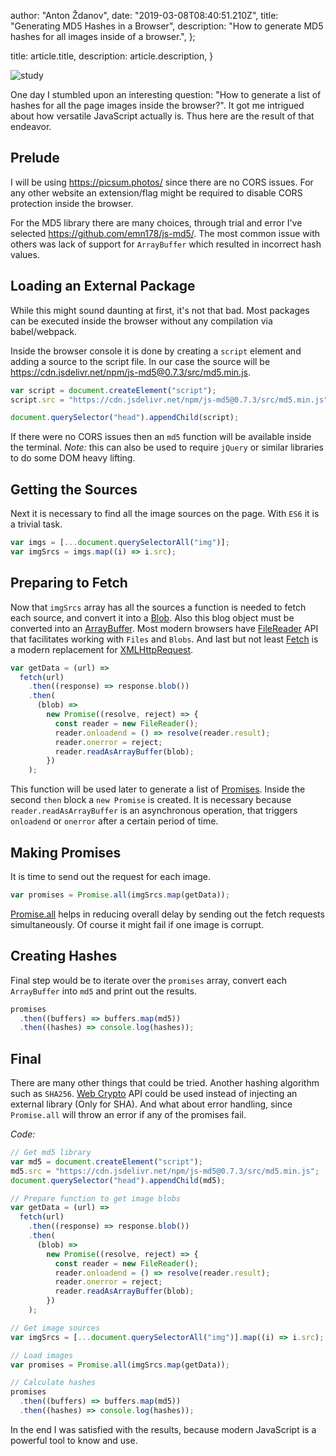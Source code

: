 
  author: "Anton Ždanov",
  date: "2019-03-08T08:40:51.210Z",
  title: "Generating MD5 Hashes in a Browser",
  description: "How to generate MD5 hashes for all images inside of a browser.",
};

  title: article.title,
  description: article.description,
}


<Image src={study} alt="study" />

One day I stumbled upon an interesting question: "How to generate a list of hashes for all the page images inside the browser?". It got me intrigued about how versatile JavaScript actually is. Thus here are the result of that endeavor.

## Prelude

I will be using https://picsum.photos/ since there are no CORS issues. For any other website an extension/flag might be required to disable CORS protection inside the browser.

For the MD5 library there are many choices, through trial and error I've selected https://github.com/emn178/js-md5/. The most common issue with others was lack of support for `ArrayBuffer` which resulted in incorrect hash values.

## Loading an External Package

While this might sound daunting at first, it's not that bad. Most packages can be executed inside the browser without any compilation via babel/webpack.

Inside the browser console it is done by creating a `script` element and adding a source to the script file. In our case the source will be https://cdn.jsdelivr.net/npm/js-md5@0.7.3/src/md5.min.js.

```js
var script = document.createElement("script");
script.src = "https://cdn.jsdelivr.net/npm/js-md5@0.7.3/src/md5.min.js";

document.querySelector("head").appendChild(script);
```

If there were no CORS issues then an `md5` function will be available inside the terminal.
_Note:_ this can also be used to require `jQuery` or similar libraries to do some DOM heavy lifting.

## Getting the Sources

Next it is necessary to find all the image sources on the page. With `ES6` it is a trivial task.

```js
var imgs = [...document.querySelectorAll("img")];
var imgSrcs = imgs.map((i) => i.src);
```

## Preparing to Fetch

Now that `imgSrcs` array has all the sources a function is needed to fetch each source, and convert it into a [Blob](https://developer.mozilla.org/en-US/docs/Web/API/Blob). Also this blog object must be converted into an [ArrayBuffer](https://developer.mozilla.org/en-US/docs/Web/JavaScript/Reference/Global_Objects/ArrayBuffer). Most modern browsers have [FileReader](https://developer.mozilla.org/en-US/docs/Web/API/FileReader) API that facilitates working with `Files` and `Blobs`. And last but not least [Fetch](https://developer.mozilla.org/en-US/docs/Web/API/Fetch_API) is a modern replacement for [XMLHttpRequest](https://developer.mozilla.org/en-US/docs/Web/API/XMLHttpRequest).

```js
var getData = (url) =>
  fetch(url)
    .then((response) => response.blob())
    .then(
      (blob) =>
        new Promise((resolve, reject) => {
          const reader = new FileReader();
          reader.onloadend = () => resolve(reader.result);
          reader.onerror = reject;
          reader.readAsArrayBuffer(blob);
        })
    );
```

This function will be used later to generate a list of [Promises](https://developer.mozilla.org/en-US/docs/Web/JavaScript/Reference/Global_Objects/Promise). Inside the second `then` block a `new Promise` is created. It is necessary because `reader.readAsArrayBuffer` is an asynchronous operation, that triggers `onloadend` or `onerror` after a certain period of time.

## Making Promises

It is time to send out the request for each image.

```js
var promises = Promise.all(imgSrcs.map(getData));
```

[Promise.all](https://developer.mozilla.org/en-US/docs/Web/JavaScript/Reference/Global_Objects/Promise/all) helps in reducing overall delay by sending out the fetch requests simultaneously. Of course it might fail if one image is corrupt.

## Creating Hashes

Final step would be to iterate over the `promises` array, convert each `ArrayBuffer` into `md5` and print out the results.

```js
promises
  .then((buffers) => buffers.map(md5))
  .then((hashes) => console.log(hashes));
```

## Final

There are many other things that could be tried. Another hashing algorithm such as `SHA256`. [Web Crypto](https://developer.mozilla.org/en-US/docs/Web/API/Web_Crypto_API) API could be used instead of injecting an external library (Only for SHA). And what about error handling, since `Promise.all` will throw an error if any of the promises fail.

_Code:_

```js
// Get md5 library
var md5 = document.createElement("script");
md5.src = "https://cdn.jsdelivr.net/npm/js-md5@0.7.3/src/md5.min.js";
document.querySelector("head").appendChild(md5);

// Prepare function to get image blobs
var getData = (url) =>
  fetch(url)
    .then((response) => response.blob())
    .then(
      (blob) =>
        new Promise((resolve, reject) => {
          const reader = new FileReader();
          reader.onloadend = () => resolve(reader.result);
          reader.onerror = reject;
          reader.readAsArrayBuffer(blob);
        })
    );

// Get image sources
var imgSrcs = [...document.querySelectorAll("img")].map((i) => i.src);

// Load images
var promises = Promise.all(imgSrcs.map(getData));

// Calculate hashes
promises
  .then((buffers) => buffers.map(md5))
  .then((hashes) => console.log(hashes));
```

In the end I was satisfied with the results, because modern JavaScript is a powerful tool to know and use.
